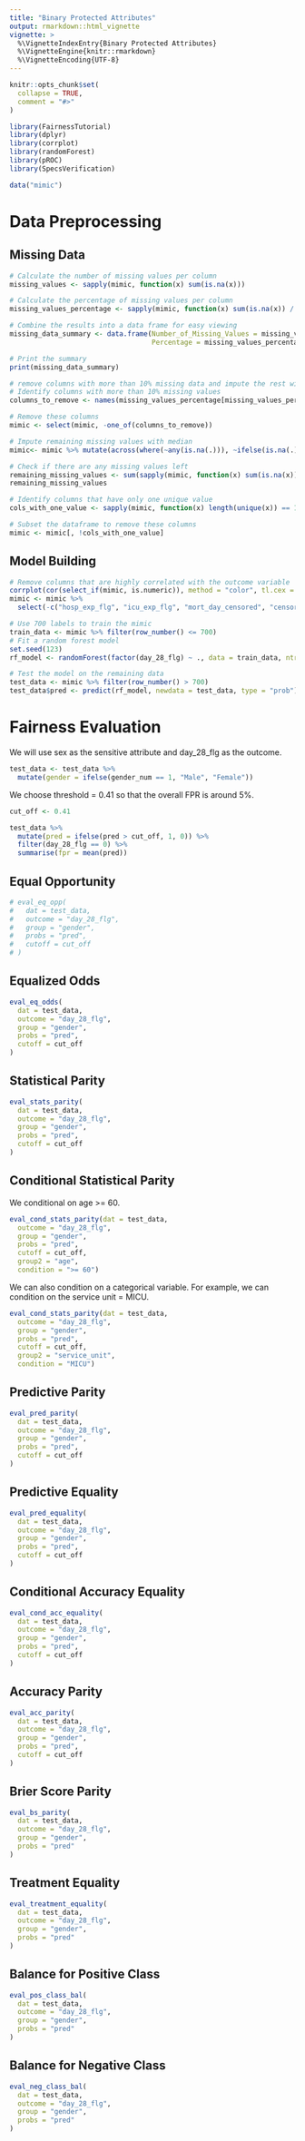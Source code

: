 ```yaml
---
title: "Binary Protected Attributes"
output: rmarkdown::html_vignette
vignette: >
  %\VignetteIndexEntry{Binary Protected Attributes}
  %\VignetteEngine{knitr::rmarkdown}
  %\VignetteEncoding{UTF-8}
---
```


```r
knitr::opts_chunk$set(
  collapse = TRUE,
  comment = "#>"
)
```

```r
library(FairnessTutorial)
library(dplyr)
library(corrplot)
library(randomForest)
library(pROC)
library(SpecsVerification)

data("mimic")
```

# Data Preprocessing

## Missing Data

```r
# Calculate the number of missing values per column
missing_values <- sapply(mimic, function(x) sum(is.na(x)))

# Calculate the percentage of missing values per column
missing_values_percentage <- sapply(mimic, function(x) sum(is.na(x)) / length(x) * 100)

# Combine the results into a data frame for easy viewing
missing_data_summary <- data.frame(Number_of_Missing_Values = missing_values, 
                                   Percentage = missing_values_percentage)

# Print the summary
print(missing_data_summary)

# remove columns with more than 10% missing data and impute the rest with median
# Identify columns with more than 10% missing values
columns_to_remove <- names(missing_values_percentage[missing_values_percentage > 10])

# Remove these columns
mimic <- select(mimic, -one_of(columns_to_remove))

# Impute remaining missing values with median
mimic<- mimic %>% mutate(across(where(~any(is.na(.))), ~ifelse(is.na(.), median(., na.rm = TRUE), .)))

# Check if there are any missing values left
remaining_missing_values <- sum(sapply(mimic, function(x) sum(is.na(x))))
remaining_missing_values

# Identify columns that have only one unique value
cols_with_one_value <- sapply(mimic, function(x) length(unique(x)) == 1)

# Subset the dataframe to remove these columns
mimic <- mimic[, !cols_with_one_value]
```

## Model Building

```r
# Remove columns that are highly correlated with the outcome variable
corrplot(cor(select_if(mimic, is.numeric)), method = "color", tl.cex = 0.5)
mimic <- mimic %>% 
  select(-c("hosp_exp_flg", "icu_exp_flg", "mort_day_censored", "censor_flg"))

# Use 700 labels to train the mimic
train_data <- mimic %>% filter(row_number() <= 700)
# Fit a random forest model
set.seed(123)
rf_model <- randomForest(factor(day_28_flg) ~ ., data = train_data, ntree = 1000)

# Test the model on the remaining data
test_data <- mimic %>% filter(row_number() > 700)
test_data$pred <- predict(rf_model, newdata = test_data, type = "prob")[,2]
```

# Fairness Evaluation

We will use sex as the sensitive attribute and day_28_flg as the outcome.

```r
test_data <- test_data %>%
  mutate(gender = ifelse(gender_num == 1, "Male", "Female"))
```

We choose threshold = 0.41 so that the overall FPR is around 5%.

```r
cut_off <- 0.41

test_data %>%
  mutate(pred = ifelse(pred > cut_off, 1, 0)) %>%
  filter(day_28_flg == 0) %>%
  summarise(fpr = mean(pred))
```

## Equal Opportunity

```r
# eval_eq_opp(
#   dat = test_data,
#   outcome = "day_28_flg",
#   group = "gender",
#   probs = "pred",
#   cutoff = cut_off
# )
```

## Equalized Odds

```r
eval_eq_odds(
  dat = test_data,
  outcome = "day_28_flg",
  group = "gender",
  probs = "pred",
  cutoff = cut_off
)
```

## Statistical Parity

```r
eval_stats_parity(
  dat = test_data,
  outcome = "day_28_flg",
  group = "gender",
  probs = "pred",
  cutoff = cut_off
)
```

## Conditional Statistical Parity

We conditional on age >= 60.

```r
eval_cond_stats_parity(dat = test_data,
  outcome = "day_28_flg",
  group = "gender",
  probs = "pred",
  cutoff = cut_off,
  group2 = "age",
  condition = ">= 60")
```

We can also condition on a categorical variable. For example, we can condition on the service unit = MICU.


```r
eval_cond_stats_parity(dat = test_data,
  outcome = "day_28_flg",
  group = "gender",
  probs = "pred",
  cutoff = cut_off,
  group2 = "service_unit",
  condition = "MICU")
```

## Predictive Parity

```r
eval_pred_parity(
  dat = test_data,
  outcome = "day_28_flg",
  group = "gender",
  probs = "pred",
  cutoff = cut_off
)
```

## Predictive Equality

```r
eval_pred_equality(
  dat = test_data,
  outcome = "day_28_flg",
  group = "gender",
  probs = "pred",
  cutoff = cut_off
)
```

## Conditional Accuracy Equality

```r
eval_cond_acc_equality(
  dat = test_data,
  outcome = "day_28_flg",
  group = "gender",
  probs = "pred",
  cutoff = cut_off
)
```

## Accuracy Parity

```r
eval_acc_parity(
  dat = test_data,
  outcome = "day_28_flg",
  group = "gender",
  probs = "pred",
  cutoff = cut_off
)
```

## Brier Score Parity

```r
eval_bs_parity(
  dat = test_data,
  outcome = "day_28_flg",
  group = "gender",
  probs = "pred"
)
```

## Treatment Equality

```r
eval_treatment_equality(
  dat = test_data,
  outcome = "day_28_flg",
  group = "gender",
  probs = "pred"
)
```

## Balance for Positive Class

```r
eval_pos_class_bal(
  dat = test_data,
  outcome = "day_28_flg",
  group = "gender",
  probs = "pred"
)
```

## Balance for Negative Class

```r
eval_neg_class_bal(
  dat = test_data,
  outcome = "day_28_flg",
  group = "gender",
  probs = "pred"
)
```
